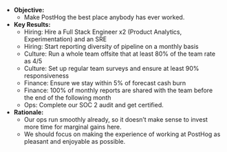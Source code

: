 * **Objective:**
    * Make PostHog the best place anybody has ever worked. 
* **Key Results:**
    * Hiring: Hire a Full Stack Engineer x2 (Product Analytics, Experimentation) and an SRE
    * Hiring: Start reporting diversity of pipeline on a monthly basis
    * Culture: Run a whole team offsite that at least 80% of the team rate as 4/5
    * Culture: Set up regular team surveys and ensure at least 90% responsiveness
    * Finance: Ensure we stay within 5% of forecast cash burn
    * Finance: 100% of monthly reports are shared with the team before the end of the following month
    * Ops: Complete our SOC 2 audit and get certified.
* **Rationale:**
    * Our ops run smoothly already, so it doesn’t make sense to invest more time for marginal gains here. 
    * We should focus on making the experience of working at PostHog as pleasant and enjoyable as possible. 
